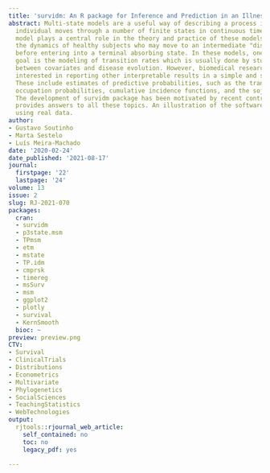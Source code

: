 ```yaml
---
title: 'survidm: An R package for Inference and Prediction in an Illness-Death Model'
abstract: Multi-state models are a useful way of describing a process in which an
  individual moves through a number of finite states in continuous time. The illness-death
  model plays a central role in the theory and practice of these models, describing
  the dynamics of healthy subjects who may move to an intermediate "diseased" state
  before entering into a terminal absorbing state. In these models, one important
  goal is the modeling of transition rates which is usually done by studying the relationship
  between covariates and disease evolution. However, biomedical researchers are also
  interested in reporting other interpretable results in a simple and summarized manner.
  These include estimates of predictive probabilities, such as the transition probabilities,
  occupation probabilities, cumulative incidence functions, and the sojourn time distributions.
  The development of survidm package has been motivated by recent contribution that
  provides answers to all these topics. An illustration of the software usage is included
  using real data.
author:
- Gustavo Soutinho
- Marta Sestelo
- Luís Meira-Machado
date: '2020-02-24'
date_published: '2021-08-17'
journal:
  firstpage: '22'
  lastpage: '24'
volume: 13
issue: 2
slug: RJ-2021-070
packages:
  cran:
  - survidm
  - p3state.msm
  - TPmsm
  - etm
  - mstate
  - TP.idm
  - cmprsk
  - timereg
  - msSurv
  - msm
  - ggplot2
  - plotly
  - survival
  - KernSmooth
  bioc: ~
preview: preview.png
CTV:
- Survival
- ClinicalTrials
- Distributions
- Econometrics
- Multivariate
- Phylogenetics
- SocialSciences
- TeachingStatistics
- WebTechnologies
output:
  rjtools::rjournal_web_article:
    self_contained: no
    toc: no
    legacy_pdf: yes

---
```

